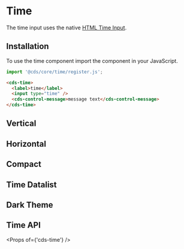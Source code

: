 
<Meta title="Forms/Time" />

# Time

The time input uses the native <a href="https://developer.mozilla.org/en-US/docs/Web/HTML/Element/input/time">HTML Time Input</a>.

## Installation

To use the time component import the component in your JavaScript.

```typescript
import '@cds/core/time/register.js';
```

```html
<cds-time>
  <label>time</label>
  <input type="time" />
  <cds-control-message>message text</cds-control-message>
</cds-time>
```

<Preview>
  <Story id="stories-time--time" />
</Preview>

## Vertical

<Preview>
  <Story id="stories-time--vertical" />
</Preview>

## Horizontal

<Preview>
  <Story id="stories-time--horizontal" />
</Preview>

## Compact

<Preview>
  <Story id="stories-time--compact" />
</Preview>

## Time Datalist

<Preview>
  <Story id="stories-time--time-datalist" />
</Preview>

## Dark Theme

<Preview>
  <Story id="stories-time--dark-theme" />
</Preview>

## Time API

<Props of={'cds-time'} />
